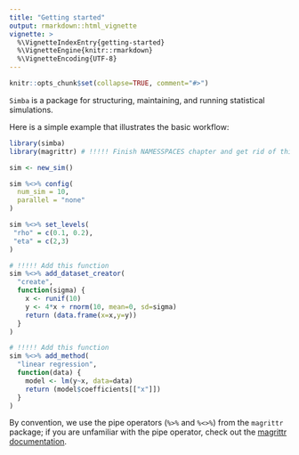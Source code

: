 ```yaml
---
title: "Getting started"
output: rmarkdown::html_vignette
vignette: >
  %\VignetteIndexEntry{getting-started}
  %\VignetteEngine{knitr::rmarkdown}
  %\VignetteEncoding{UTF-8}
---
```


```r
knitr::opts_chunk$set(collapse=TRUE, comment="#>")
```

`Simba` is a package for structuring, maintaining, and running statistical simulations.

Here is a simple example that illustrates the basic workflow:

```r
library(simba)
library(magrittr) # !!!!! Finish NAMESSPACES chapter and get rid of this

sim <- new_sim()

sim %<>% config(
  num_sim = 10,
  parallel = "none"
)

sim %<>% set_levels(
 "rho" = c(0.1, 0.2),
 "eta" = c(2,3)
)

# !!!!! Add this function
sim %<>% add_dataset_creator(
  "create",
  function(sigma) {
    x <- runif(10)
    y <- 4*x + rnorm(10, mean=0, sd=sigma)
    return (data.frame(x=x,y=y))
  }
)

# !!!!! Add this function
sim %<>% add_method(
  "linear regression",
  function(data) {
    model <- lm(y~x, data=data)
    return (model$coefficients[["x"]])
  }
)

```

By convention, we use the pipe operators (`%>%` and `%<>%`) from the `magrittr` package; if you are unfamiliar with the pipe operator, check out the [magrittr documentation](https://magrittr.tidyverse.org/).

